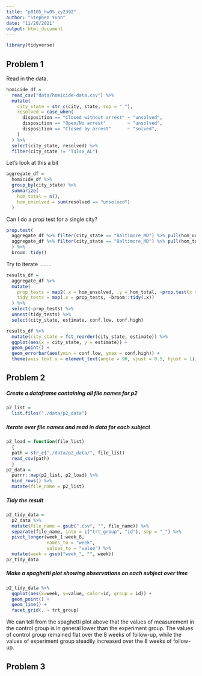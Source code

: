 ```yaml
---
title: "p8105_hw05_zy2392"
author: "Stephen Yuan"
date: "11/20/2021"
output: html_document
---
```


```r
library(tidyverse)
```

## Problem 1

Read in the data.

```r
homicide_df = 
  read_csv("data/homicide-data.csv") %>% 
  mutate(
    city_state = str_c(city, state, sep = "_"),
    resolved = case_when(
      disposition == "Closed without arrest" ~ "unsolved",
      disposition == "Open/No arrest"        ~ "unsolved",
      disposition == "Closed by arrest"      ~ "solved",
    )
  ) %>% 
  select(city_state, resolved) %>% 
  filter(city_state != "Tulsa_AL")
```

Let's look at this a bit

```r
aggregate_df = 
  homicide_df %>% 
  group_by(city_state) %>% 
  summarize(
    hom_total = n(),
    hom_unsolved = sum(resolved == "unsolved")
  )
```

Can I do a prop test for a single city?

```r
prop.test(
  aggregate_df %>% filter(city_state == "Baltimore_MD") %>% pull(hom_unsolved), 
  aggregate_df %>% filter(city_state == "Baltimore_MD") %>% pull(hom_total)
  ) %>% 
  broom::tidy()
```

Try to iterate ........

```r
results_df = 
  aggregate_df %>% 
  mutate(
    prop_tests = map2(.x = hom_unsolved, .y = hom_total, ~prop.test(x = .x, n = .y)),
    tidy_tests = map(.x = prop_tests, ~broom::tidy(.x))
  ) %>% 
  select(-prop_tests) %>% 
  unnest(tidy_tests) %>% 
  select(city_state, estimate, conf.low, conf.high)
```


```r
results_df %>% 
  mutate(city_state = fct_reorder(city_state, estimate)) %>% 
  ggplot(aes(x = city_state, y = estimate)) +
  geom_point() + 
  geom_errorbar(aes(ymin = conf.low, ymax = conf.high)) + 
  theme(axis.text.x = element_text(angle = 90, vjust = 0.5, hjust = 1))
```



## Problem 2

##### Create a dataframe containing all file names for p2

```r
p2_list = 
  list.files("./data/p2_data")
```

#####  Iterate over file names and read in data for each subject

```r
p2_load = function(file_list) 
  {
  path = str_c("./data/p2_data/", file_list)
  read_csv(path)
  }
p2_data = 
  purrr::map(p2_list, p2_load) %>%
  bind_rows() %>%
  mutate(file_name = p2_list)
```

#####  Tidy the result

```r
p2_tidy_data = 
  p2_data %>%
  mutate(file_name = gsub(".csv", "", file_name)) %>%
  separate(file_name, into = c("trt_group", "id"), sep = "_") %>%
  pivot_longer(week_1:week_8, 
               names_to = "week",
               values_to = "value") %>%
  mutate(week = gsub("week_", "", week))
p2_tidy_data
```

#####  Make a spaghetti plot showing observations on each subject over time

```r
p2_tidy_data %>%
  ggplot(aes(x=week, y=value, color=id, group = id)) + 
  geom_point() + 
  geom_line() +
  facet_grid(. ~ trt_group)
```

We can tell from the spaghetti plot above that the values of measurement in the control group is in general lower than the experiment group. The values of control group remained flat over the 8 weeks of follow-up, while the values of experiment group steadily increased over the 8 weeks of follow-up.


## Problem 3

